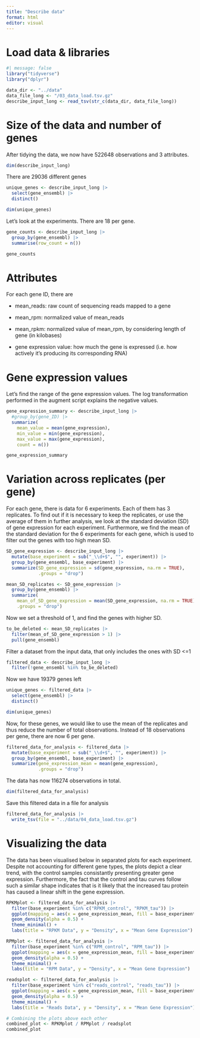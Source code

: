```yaml
---
title: "Describe data"
format: html
editor: visual
---
```


# Load data & libraries

```r
#| message: false
library("tidyverse")
library("dplyr")
```

```r
data_dir <- "../data"
data_file_long <- "/03_data_load.tsv.gz"
describe_input_long <- read_tsv(str_c(data_dir, data_file_long))

```

# Size of the data and number of genes

After tidying the data, we now have 522648 observations and 3 attributes.

```r

dim(describe_input_long)
```

There are 29036 different genes

```r
unique_genes <- describe_input_long |>
  select(gene_ensembl) |>
  distinct()

dim(unique_genes)
```

Let's look at the experiments. There are 18 per gene.

```r
gene_counts <- describe_input_long |>
  group_by(gene_ensembl) |>
  summarise(row_count = n())

gene_counts
```

# Attributes

For each gene ID, there are

-   mean_reads: raw count of sequencing reads mapped to a gene

-   mean_rpm: normalized value of mean_reads

-   mean_rpkm: normalized value of mean_rpm, by considering length of gene (in kilobases)

-   gene expression value: how much the gene is expressed (i.e. how actively it's producing its corresponding RNA)

# Gene expression values

Let's find the range of the gene expression values. The log transformation performed in the augment script explains the negative values.

```r
gene_expression_summary <- describe_input_long |>
  #group_by(gene_ID) |>
  summarize(
    mean_value = mean(gene_expression),
    min_value = min(gene_expression),
    max_value = max(gene_expression),
    count = n())

gene_expression_summary
```

# Variation across replicates (per gene)

For each gene, there is data for 6 experiments. Each of them has 3 replicates. To find out if it is necessary to keep the replicates, or use the average of them in further analysis, we look at the standard deviation (SD) of gene expression for each experiment. Furthermore, we find the mean of the standard deviation for the 6 experiments for each gene, which is used to filter out the genes with too high mean SD.

```r
SD_gene_expression <- describe_input_long |> 
  mutate(base_experiment = sub("_\\d+$", "", experiment)) |> 
  group_by(gene_ensembl, base_experiment) |>
  summarize(SD_gene_expression = sd(gene_expression, na.rm = TRUE),
            .groups = "drop")

mean_SD_replicates <- SD_gene_expression |>
  group_by(gene_ensembl) |>
  summarize(
    mean_of_SD_gene_expression = mean(SD_gene_expression, na.rm = TRUE),
    .groups = "drop")
```

Now we set a threshold of 1, and find the genes with higher SD.

```r
to_be_deleted <- mean_SD_replicates |>
  filter(mean_of_SD_gene_expression > 1) |>
  pull(gene_ensembl)
```

Filter a dataset from the input data, that only includes the ones with SD \<=1

```r
filtered_data <- describe_input_long |>
  filter(!gene_ensembl %in% to_be_deleted)
```

Now we have 19379 genes left

```r
unique_genes <- filtered_data |>
  select(gene_ensembl) |>
  distinct()

dim(unique_genes)
```

Now, for these genes, we would like to use the mean of the replicates and thus reduce the number of total observations. Instead of 18 observations per gene, there are now 6 per gene.

```r
filtered_data_for_analysis <- filtered_data |> 
  mutate(base_experiment = sub("_\\d+$", "", experiment)) |>
  group_by(gene_ensembl, base_experiment) |>
  summarize(gene_expression_mean = mean(gene_expression),
            .groups = "drop")
```

The data has now 116274 observations in total.

```r
dim(filtered_data_for_analysis)
```

Save this filtered data in a file for analysis

```r
filtered_data_for_analysis |> 
  write_tsv(file = "../data/04_data_load.tsv.gz")
```

# Visualizing the data
The data has been visualised below in separated plots for each experiment. Despite not accounting for different gene types, the plots depict a clear trend, with the control samples consistantly presenting greater gene expression. Furthermore, the fact that the control and tau curves follow such a similar shape indicates that is it likely that the increased tau protein has caused a linear shift in the gene expression.

```r
RPKMplot <- filtered_data_for_analysis |>
  filter(base_experiment %in% c("RPKM_control", "RPKM_tau")) |> 
  ggplot(mapping = aes(x = gene_expression_mean, fill = base_experiment)) + 
  geom_density(alpha = 0.5) + 
  theme_minimal() + 
  labs(title = "RPKM Data", y = "Density", x = "Mean Gene Expression")

RPMplot <- filtered_data_for_analysis |>
  filter(base_experiment %in% c("RPM_control", "RPM_tau")) |> 
  ggplot(mapping = aes(x = gene_expression_mean, fill = base_experiment)) + 
  geom_density(alpha = 0.5) + 
  theme_minimal() + 
  labs(title = "RPM Data", y = "Density", x = "Mean Gene Expression")

readsplot <- filtered_data_for_analysis |>
  filter(base_experiment %in% c("reads_control", "reads_tau")) |> 
  ggplot(mapping = aes(x = gene_expression_mean, fill = base_experiment)) + 
  geom_density(alpha = 0.5) + 
  theme_minimal() + 
  labs(title = "Reads Data", y = "Density", x = "Mean Gene Expression")

# Combining the plots above each other
combined_plot <- RPKMplot / RPMplot / readsplot
combined_plot
```
